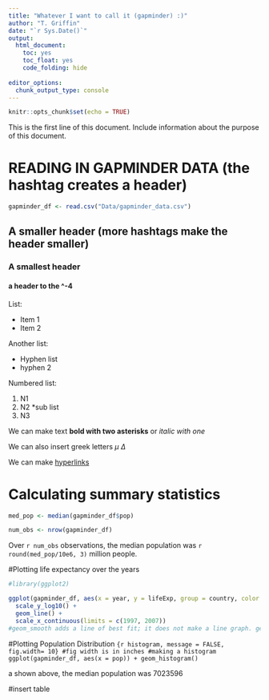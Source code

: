 ```yaml
---
title: "Whatever I want to call it (gapminder) :)"
author: "T. Griffin"
date: "`r Sys.Date()`"
output: 
  html_document:
    toc: yes
    toc_float: yes
    code_folding: hide
    
editor_options: 
  chunk_output_type: console
---
```


```r
knitr::opts_chunk$set(echo = TRUE)
```

This is the first line of this document. Include information about the purpose of this document.

# READING IN GAPMINDER DATA (the hashtag creates a header)

```r
gapminder_df <- read.csv("Data/gapminder_data.csv")


```

## A smaller header (more hashtags make the header smaller)

### A smallest header

#### a header to the \^-4

List:

-   Item 1
-   Item 2

Another list:

-   Hyphen list
-   hyphen 2

Numbered list:

1.  N1
2.  N2 \*sub list
3.  N3

We can make text **bold with two asterisks** or *italic with one*

We can also insert greek letters $\mu$ $\Delta$

We can make [hyperlinks](https://pad.carpentries.org/Spring2024-BIOMI6300)

# Calculating summary statistics

```r

med_pop <- median(gapminder_df$pop)

num_obs <- nrow(gapminder_df)
```

Over `r num_obs` observations, the median population was `r round(med_pop/10e6, 3)` million people.

#Plotting life expectancy over the years

```r
#library(ggplot2)

ggplot(gapminder_df, aes(x = year, y = lifeExp, group = country, color = continent)) +
  scale_y_log10() +
  geom_line() +
  scale_x_continuous(limits = c(1997, 2007))
#geom_smooth adds a line of best fit; it does not make a line graph. geom_line does that :)
```

#Plotting Population Distribution `{r histogram, message = FALSE, fig.width= 10} #fig width is in inches #making a histogram ggplot(gapminder_df, aes(x = pop)) + geom_histogram()`

a shown above, the median population was 7023596

#insert table
```r
```
